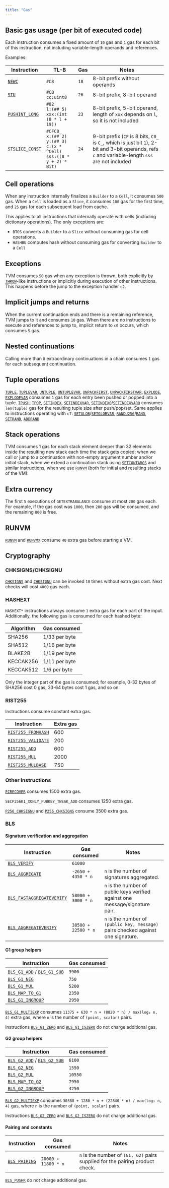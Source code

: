 ```yaml
---
title: "Gas"
---
```


## Basic gas usage (per bit of executed code)

Each instruction consumes a fixed amount of `10` gas and `1` gas for each bit of this instruction, not including variable-length operands and references.

Examples:

| Instruction                                             | TL-B                                                                                             | Gas  | Notes                                                                                                                                              |
| ------------------------------------------------------- | ------------------------------------------------------------------------------------------------ | ---- | -------------------------------------------------------------------------------------------------------------------------------------------------- |
| [`NEWC`](/tvm/instructions#c8-newc)                     | `#C8`                                                                                            | `18` | 8-bit prefix without operands                                                                                                                      |
| [`STU`](/tvm/instructions#cb-stu)                       | `#CB` <br />`cc:uint8`                                                                           | `26` | 8-bit prefix, 8-bit operand                                                                                                                        |
| [`PUSHINT_LONG`](/tvm/instructions#82-pushint_long)     | `#82` <br />`l:(## 5)` <br />`xxx:(int (8 * l + 19))`                                            | `23` | 8-bit prefix, 5-bit operand, length of `xxx` depends on `l`, so it is not included                                                                 |
| [`STSLICE_CONST`](/tvm/instructions#cfc0_-stsliceconst) | `#CFC0_` <br />`x:(## 2)` <br />`y:(## 3)` <br />`c:(x * ^Cell)` <br />`sss:((8 * y + 2) * Bit)` | `24` | 9-bit prefix (`CF` is 8 bits, `C0_` is `C_`, which is just bit `1`), 2-bit and 3-bit operands, refs `c` and variable-length `sss` are not included |

## Cell operations

When any instruction internally finalizes a `Builder` to a `Cell`, it consumes `500` gas. When a `Cell` is loaded as a `Slice`, it consumes `100` gas for the first time, and `25` gas for each subsequent load from cache.

This applies to all instructions that internally operate with cells (including dictionary operations). The only exceptions are:

- `BTOS` converts a `Builder` to a `Slice` without consuming gas for cell operations.
- `HASHBU` computes hash without consuming gas for converting `Builder` to a `Cell`

## Exceptions

TVM consumes `50` gas when any exception is thrown, both explicitly by [`THROW`](/tvm/instructions#f2c4_-throw)-like instructions or implicitly during execution of other instructions. This happens before the jump to the exception handler `c2`.

## Implicit jumps and returns

When the current continuation ends and there is a remaining reference, TVM jumps to it and consumes `10` gas. When there are no instructions to execute and references to jump to, implicit return to `c0` occurs, which consumes `5` gas.

## Nested continuations

Calling more than `8` extraordinary continuations in a chain consumes `1` gas for each subsequent continuation.

## Tuple operations

[`TUPLE`](/tvm/instructions#6f0-tuple), [`TUPLEVAR`](/tvm/instructions#6f80-tuplevar), [`UNTUPLE`](/tvm/instructions#6f2-untuple), [`UNTUPLEVAR`](/tvm/instructions#6f82-untuplevar), [`UNPACKFIRST`](/tvm/instructions#6f3-unpackfirst), [`UNPACKFIRSTVAR`](/tvm/instructions#6f83-unpackfirstvar), [`EXPLODE`](/tvm/instructions#6f4-explode), [`EXPLODEVAR`](/tvm/instructions#6f84-explodevar) consumes `1` gas for each entry been pushed or popped into a tuple. [`TPUSH`](/tvm/instructions#6f8c-tpush), [`TPOP`](/tvm/instructions#6f8d-tpop), [`SETINDEX`](/tvm/instructions#6f5-setindex), [`SETINDEXVAR`](/tvm/instructions#6f85-setindexvar), [`SETINDEXQ`](/tvm/instructions#6f7-setindexq)/[`SETINDEXVARQ`](/tvm/instructions#6f87-setindexvarq) consumes `len(tuple)` gas for the resulting tuple size after push/pop/set. Same applies to instructions operating with `c7`: [`SETGLOB`](/tvm/instructions#f87-setglob)/[`SETGLOBVAR`](/tvm/instructions#f860-setglobvar), [`RANDU256`](/tvm/instructions#f810-randu256)/[`RAND`](/tvm/instructions#f811-rand), [`SETRAND`](/tvm/instructions#f814-setrand), [`ADDRAND`](/tvm/instructions#f815-addrand).

## Stack operations

TVM consumes 1 gas for each stack element deeper than 32 elements inside the resulting new stack each time the stack gets copied: when we call or jump to a continuation with non-empty argument number and/or initial stack, when we extend a continuation stack using [`SETCONTARGS`](/tvm/instructions#ec-setcontargs-n) and similar instructions, when we use [`RUNVM`](/tvm/instructions#db4-runvm) (both for initial and resulting stacks of the VM).

## Extra currency

The first `5` executions of `GETEXTRABALANCE` consume at most `200` gas each. For example, if the gas cost was `1000`, then `200` gas will be consumed, and the remaining `800` is free.

## RUNVM

[`RUNVM`](/tvm/instructions#db4-runvm) and [`RUNVMX`](/tvm/instructions#db50-runvmx) consume `40` extra gas before starting a VM.

## Cryptography

### CHKSIGNS/CHKSIGNU

[`CHKSIGNS`](/tvm/instructions#f911-chksigns) and [`CHKSIGNU`](/tvm/instructions#f910-chksignu) can be invoked `10` times without extra gas cost. Next checks will cost `4000` gas each.

### HASHEXT

`HASHEXT*` instructions always consume `1` extra gas for each part of the input. Additionally, the following gas is consumed for each hashed byte:

| Algorithm | Gas consumed  |
| --------- | ------------- |
| SHA256    | 1/33 per byte |
| SHA512    | 1/16 per byte |
| BLAKE2B   | 1/19 per byte |
| KECCAK256 | 1/11 per byte |
| KECCAK512 | 1/6 per byte  |

Only the integer part of the gas is consumed; for example, 0-32 bytes of SHA256 cost 0 gas, 33-64 bytes cost 1 gas, and so on.

### RIST255

Instructions consume constant extra gas.

| Instruction                                                   | Extra gas |
| ------------------------------------------------------------- | --------- |
| [`RIST255_FROMHASH`](/tvm/instructions#f920-rist255_fromhash) | 600       |
| [`RIST255_VALIDATE`](/tvm/instructions#f921-rist255_validate) | 200       |
| [`RIST255_ADD`](/tvm/instructions#f922-rist255_add)           | 600       |
| [`RIST255_MUL`](/tvm/instructions#f924-rist255_mul)           | 2000      |
| [`RIST255_MULBASE`](/tvm/instructions#f925-rist255_mulbase)   | 750       |

### Other instructions

[`ECRECOVER`](/tvm/instructions#f912-ecrecover) consumes 1500 extra gas.

`SECP256K1_XONLY_PUBKEY_TWEAK_ADD` consumes 1250 extra gas.

[`P256_CHKSIGNU`](/tvm/instructions#f914-p256_chksignu) and [`P256_CHKSIGNS`](/tvm/instructions#f915-p256_chksigns) consume 3500 extra gas.

### BLS

#### Signature verification and aggregation

| Instruction                                                                   | Gas consumed        | Notes                                                                             |
| ----------------------------------------------------------------------------- | ------------------- | --------------------------------------------------------------------------------- |
| [`BLS_VERIFY`](/tvm/instructions#f93000-bls_verify)                           | `61000`             |                                                                                   |
| [`BLS_AGGREGATE`](/tvm/instructions#f93001-bls_aggregate)                     | `-2650 + 4350 * n`  | `n` is the number of signatures aggregated.                                       |
| [`BLS_FASTAGGREGATEVERIFY`](/tvm/instructions#f93002-bls_fastaggregateverify) | `58000 + 3000 * n`  | `n` is the number of public keys verified against one message/signature pair.     |
| [`BLS_AGGREGATEVERIFY`](/tvm/instructions#f93003-bls_aggregateverify)         | `38500 + 22500 * n` | `n` is the number of `(public key, message)` pairs checked against one signature. |

#### G1 group helpers

| Instruction                                                                                               | Gas consumed |
| --------------------------------------------------------------------------------------------------------- | ------------ |
| [`BLS_G1_ADD`](/tvm/instructions#f93010-bls_g1_add) / [`BLS_G1_SUB`](/tvm/instructions#f93011-bls_g1_sub) | `3900`       |
| [`BLS_G1_NEG`](/tvm/instructions#f93012-bls_g1_neg)                                                       | `750`        |
| [`BLS_G1_MUL`](/tvm/instructions#f93013-bls_g1_mul)                                                       | `5200`       |
| [`BLS_MAP_TO_G1`](/tvm/instructions#f93016-bls_map_to_g1)                                                 | `2350`       |
| [`BLS_G1_INGROUP`](/tvm/instructions#f93017-bls_g1_ingroup)                                               | `2950`       |

[`BLS_G1_MULTIEXP`](/tvm/instructions#f93014-bls_g1_multiexp) consumes `11375 + 630 * n + (8820 * n) / max(log₂ n, 4)` extra gas, where `n` is the number of `(point, scalar)` pairs.

Instructions [`BLS_G1_ZERO`](/tvm/instructions#f93015-bls_g1_zero) and [`BLS_G1_ISZERO`](/tvm/instructions#f93018-bls_g1_iszero) do not charge additional gas.

#### G2 group helpers

| Instruction                                                                                               | Gas consumed |
| --------------------------------------------------------------------------------------------------------- | ------------ |
| [`BLS_G2_ADD`](/tvm/instructions#f93020-bls_g2_add) / [`BLS_G2_SUB`](/tvm/instructions#f93021-bls_g2_sub) | `6100`       |
| [`BLS_G2_NEG`](/tvm/instructions#f93022-bls_g2_neg)                                                       | `1550`       |
| [`BLS_G2_MUL`](/tvm/instructions#f93023-bls_g2_mul)                                                       | `10550`      |
| [`BLS_MAP_TO_G2`](/tvm/instructions#f93026-bls_map_to_g2)                                                 | `7950`       |
| [`BLS_G2_INGROUP`](/tvm/instructions#f93027-bls_g2_ingroup)                                               | `4250`       |

[`BLS_G2_MULTIEXP`](/tvm/instructions#f93024-bls_g2_multiexp) consumes `30388 + 1280 * n + (22840 * n) / max(log₂ n, 4)` gas, where `n` is the number of `(point, scalar)` pairs.

Instructions [`BLS_G2_ZERO`](/tvm/instructions#f93025-bls_g2_zero) and [`BLS_G2_ISZERO`](/tvm/instructions#f93028-bls_g2_iszero) do not charge additional gas.

#### Pairing and constants

| Instruction                                           | Gas consumed        | Notes                                                                         |
| ----------------------------------------------------- | ------------------- | ----------------------------------------------------------------------------- |
| [`BLS_PAIRING`](/tvm/instructions#f93030-bls_pairing) | `20000 + 11800 * n` | `n` is the number of `(G1, G2)` pairs supplied for the pairing product check. |

[`BLS_PUSHR`](/tvm/instructions#f93031-bls_pushr) do not charge additional gas.
